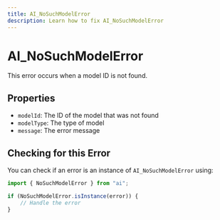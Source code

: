 ```yaml
---
title: AI_NoSuchModelError
description: Learn how to fix AI_NoSuchModelError
---
```


# AI_NoSuchModelError
This error occurs when a model ID is not found.

## Properties
- `modelId`: The ID of the model that was not found
- `modelType`: The type of model
- `message`: The error message

## Checking for this Error

You can check if an error is an instance of `AI_NoSuchModelError` using:

```typescript
import { NoSuchModelError } from "ai";

if (NoSuchModelError.isInstance(error)) {
    // Handle the error
}
```
